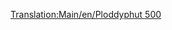 [[Translation:Main/en/Ploddyphut 500]]
{{Template:Aircraft
|Name=Ploddyphut 500
|Image=[[File:en/Ploddyphut500.png|Ploddyphut 500]]
|Cost=£49,218 ($98,436)
|Speed=476 km/h (298 mph)
|Annual=£3,750 ($7,500)
|Designed=1955
|Lifespan=20 years
|Capacity=60 passengers, 9 bags of mail
|Description=The second aircraft available in the Toyland climate.
|Real-life=Fictional
}}